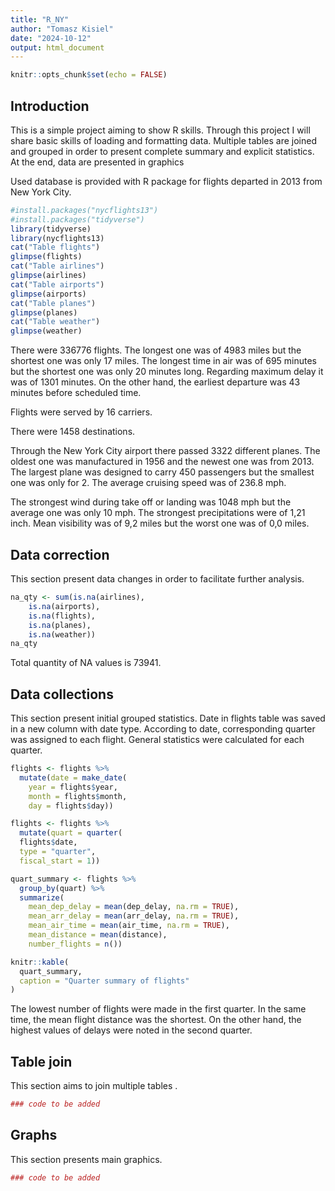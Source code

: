 ```yaml
---
title: "R_NY"
author: "Tomasz Kisiel"
date: "2024-10-12"
output: html_document
---
```


```r
knitr::opts_chunk$set(echo = FALSE)
```

## Introduction

This is a simple project aiming to show R skills. Through this project I will share basic skills of loading and formatting data. Multiple tables are joined and grouped in order to present complete summary and explicit statistics. At the end, data are presented in graphics  

Used database is provided with R package for flights departed in 2013 from New York City. 

```r
#install.packages("nycflights13")
#install.packages("tidyverse")
library(tidyverse)
library(nycflights13)
cat("Table flights")
glimpse(flights)
cat("Table airlines")
glimpse(airlines)
cat("Table airports")
glimpse(airports)
cat("Table planes")
glimpse(planes)
cat("Table weather")
glimpse(weather)
```
There were 336776 flights. 
The longest one was of 4983 miles but the shortest one was only 17 miles.
The longest time in air was of 695 minutes but the shortest one was only 20 minutes long.
Regarding maximum delay it was of 1301 minutes. On the other hand, the earliest departure was 43 minutes before scheduled time.

Flights were served by 16 carriers.

There were 1458 destinations. 

Through the New York City airport there passed 3322 different planes. 
The oldest one was manufactured in 1956 and the newest one was from 2013.
The largest plane was designed to carry 450 passengers but the smallest one was only for 2.
The average cruising speed was of 236.8 mph.

The strongest wind during take off or landing was 1048 mph but the average one was only 10 mph.
The strongest precipitations were of 1,21 inch.
Mean visibility was of 9,2 miles but the worst one was of 0,0 miles.

## Data correction

This section present data changes in order to facilitate further analysis.

```r
na_qty <- sum(is.na(airlines),
    is.na(airports),
    is.na(flights),
    is.na(planes),
    is.na(weather))
na_qty
```

Total quantity of NA values is 73941.

## Data collections

This section present initial grouped statistics. Date in flights table was saved in a new column with date type. According to date, corresponding quarter was assigned to each flight. General statistics were calculated for each quarter.

```r

flights <- flights %>% 
  mutate(date = make_date(
    year = flights$year, 
    month = flights$month, 
    day = flights$day))

flights <- flights %>%
  mutate(quart = quarter(
  flights$date,
  type = "quarter",
  fiscal_start = 1))

quart_summary <- flights %>% 
  group_by(quart) %>% 
  summarize(
    mean_dep_delay = mean(dep_delay, na.rm = TRUE), 
    mean_arr_delay = mean(arr_delay, na.rm = TRUE),
    mean_air_time = mean(air_time, na.rm = TRUE),
    mean_distance = mean(distance),
    number_flights = n())

knitr::kable(
  quart_summary,
  caption = "Quarter summary of flights"
)
```

The lowest number of flights were made in the first quarter. In the same time, the mean flight distance was the shortest. On the other hand, the highest values of delays were noted in the second quarter.

## Table join

This section aims to join multiple tables .

```r
### code to be added

```

## Graphs

This section presents main graphics.

```r
### code to be added

```

